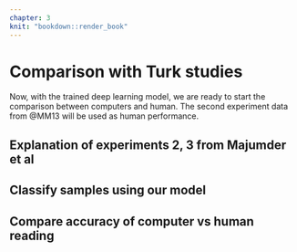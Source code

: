 ```yaml
---
chapter: 3
knit: "bookdown::render_book"
---
```



# Comparison with Turk studies

Now, with the trained deep learning model, we are ready to start the comparison between computers and human. The second experiment data from @MM13 will be used as human performance.

## Explanation of experiments 2, 3 from Majumder et al



## Classify samples using our model

## Compare accuracy of computer vs human reading






























